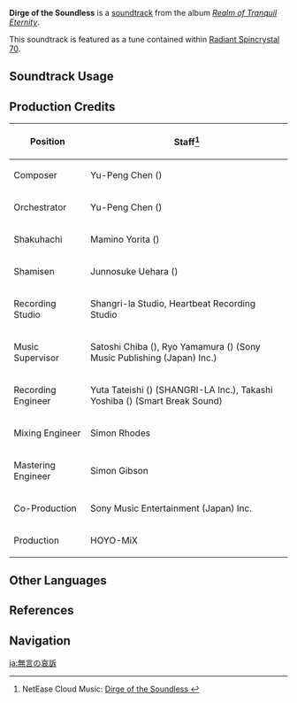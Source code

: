 {{Soundtrack Infobox
|image          = Realm of Tranquil Eternity.png
|album          = Realm of Tranquil Eternity
|disc           = 2
|number         = 44
|featured       =
|featured2      =
|featured3      =
|featured_disc  =
|featured_disc2 =
|featured_disc3 =
|youtube_id     = vZxg1Fl-z6s
|spotify_id     = 0gFUda0a0KX1hVxdSiaWvo
|previous       = The Lost Mound
|next           = Nothing but Ivy
}}
'''Dirge of the Soundless''' is a [[soundtrack]] from the album ''[[Realm of Tranquil Eternity]]''.

This soundtrack is featured as a tune contained within [[Radiant Spincrystal 70]].

==Soundtrack Usage==
{{Soundtrack Usage
|location = Kannazuka;;Yashiori Island//cloudy
|teapot   = 70
}}

==Production Credits==
{| class="wikitable"
! Position
! Staff<ref>NetEase Cloud Music: [https://music.163.com/#/song?id=1879098409 Dirge of the Soundless {{zh|失语的哀诉}}]</ref>
|-
! Composer
| Yu-Peng Chen ({{zh|陈致逸}})
|-
! Orchestrator
| Yu-Peng Chen ({{zh|陈致逸}})
|-
! Shakuhachi
| Mamino Yorita ({{ja|寄田 真見乃}})
|-
! Shamisen
| Junnosuke Uehara ({{ja|上原 潤之助}})
|-
! Recording Studio
| Shangri-la Studio, Heartbeat Recording Studio
|-
! Music Supervisor
| Satoshi Chiba ({{ja|千葉 智史}}), Ryo Yamamura ({{ja|山村 涼}}) (Sony Music Publishing (Japan) Inc.)
|-
! Recording Engineer
| Yuta Tateishi ({{ja|立石 佑太}}) (SHANGRI-LA Inc.), Takashi Yoshiba ({{ja|吉羽 貴史}}) (Smart Break Sound)
|-
! Mixing Engineer
| Simon Rhodes
|-
! Mastering Engineer
| Simon Gibson
|-
! Co-Production
| Sony Music Entertainment (Japan) Inc.
|-
! Production
| HOYO-MiX
|}

==Other Languages==
{{Other Languages
|en      = Dirge of the Soundless
|zhs     = 失语的哀诉
|zhs_rm  = Shīyǔ de Āisù
|zht     = 失語的哀訴
|zht_rm  = Shīyǔ de Āisù
|zh_tl   = 
|ja      = 無言の哀訴
|ja_rm   = Mugon no Aiso{{Assumed}}
|ja_tl   = Silent Complaint
|ko      = Dirge of the Soundless<ref name="RS17">{{Ref/Item|Radiant Spincrystal 70|note=Korean, Spanish, French, Russian, Thai, Vietnamese, German, Indonesian, Portuguese, Turkish}}</ref>
|es      = Dirge of the Soundless<ref name="RS17" />
|fr      = Dirge of the Soundless<ref name="RS17" />
|ru      = Dirge of the Soundless<ref name="RS17" />
|th      = Dirge of the Soundless<ref name="RS17" />
|vi      = Lời Than Câm Lặng<ref name="RS17" />
|vi_tl   = 
|de      = Dirge of the Soundless<ref name="RS17" />
|id      = Dirge of the Soundless<ref name="RS17" />
|pt      = Dirge of the Soundless<ref name="RS17" />
|tr      = Dirge of the Soundless<ref name="RS17" />
}}

==References==
{{Reflist}}

==Navigation==
{{Soundtrack Navbox|Realm of Tranquil Eternity}}

[[ja:無言の哀訴]]